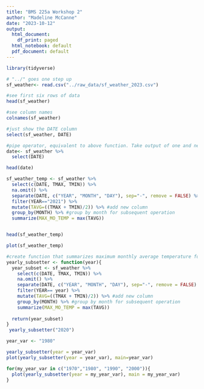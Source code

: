 ```yaml
---
title: "BMS 225a Workshop 2"
author: "Madeline McCanne"
date: "2023-10-12"
output:
  html_document:
    df_print: paged
  html_notebook: default
  pdf_document: default
---
```



```r
library(tidyverse)
```

```r
# "../" goes one step up
sf_weather<- read.csv("../raw_data/sf_weather_2023.csv")

#see first six rows of data
head(sf_weather) 

#see column names
colnames(sf_weather)
```

```r
#just show the DATE column
select(sf_weather, DATE)

#pipe operator, equivalent to above function. Take output of one and nest or pipe it to other functions 
date<- sf_weather %>%
  select(DATE)

head(date)
```

```r
sf_weather_temp <- sf_weather %>% 
  select(c(DATE, TMAX, TMIN)) %>% 
  na.omit() %>% 
  separate(DATE, c("YEAR", "MONTH", "DAY"), sep="-", remove = FALSE) %>% 
  filter(YEAR=="2021") %>% 
  mutate(TAVG=((TMAX + TMIN)/2)) %>% #add new column 
  group_by(MONTH) %>% #group by month for subsequent operation
  summarize(MAX_MO_TEMP = max(TAVG))


head(sf_weather_temp)


```

```r
plot(sf_weather_temp)
```

```r
#create function that summarizes maximum monthly average temperature for any given specified year. This way I don't have to rewrite the entire code chunk above for each new year
yearly_subsetter <- function(year){
  year_subset <- sf_weather %>% 
    select(c(DATE, TMAX, TMIN)) %>% 
    na.omit() %>% 
    separate(DATE, c("YEAR", "MONTH", "DAY"), sep="-", remove = FALSE) %>% 
    filter(YEAR== year) %>% 
    mutate(TAVG=((TMAX + TMIN)/2)) %>% #add new column 
    group_by(MONTH) %>% #group by month for subsequent operation
    summarize(MAX_MO_TEMP = max(TAVG))
  
  return(year_subset)
}
 yearly_subsetter("2020")
```

```r
year_var <- "1980"

yearly_subsetter(year = year_var)
plot(yearly_subsetter(year = year_var), main=year_var)
```

```r
for(my_year_var in c("1970","1980", "1990", "2000")){
  plot(yearly_subsetter(year = my_year_var), main = my_year_var)
}
```

